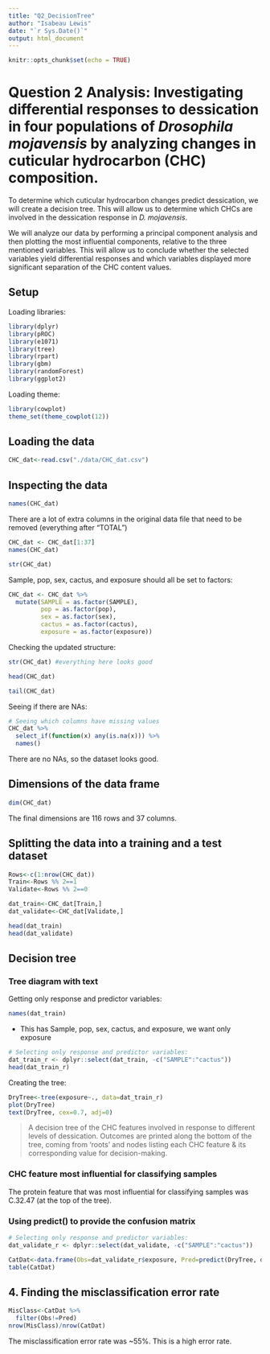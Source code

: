 ```yaml
---
title: "Q2_DecisionTree"
author: "Isabeau Lewis"
date: "`r Sys.Date()`"
output: html_document
---
```


```r
knitr::opts_chunk$set(echo = TRUE)
```

# Question 2 Analysis: Investigating differential responses to dessication in four populations of _Drosophila mojavensis_ by analyzing changes in cuticular hydrocarbon (CHC) composition.

To determine which cuticular hydrocarbon changes predict dessication, we will create a decision tree. This will allow us to determine which CHCs are involved in the dessication response in _D. mojavensis_.

We will analyze our data by performing a principal component analysis and then plotting the most influential components, relative to the three mentioned variables. This will allow us to conclude whether the selected variables yield differential responses and which variables displayed more significant separation of the CHC content values.

## Setup

Loading libraries:
```r
library(dplyr)
library(pROC)
library(e1071)
library(tree)
library(rpart)
library(gbm)
library(randomForest)
library(ggplot2)
```

Loading theme:
```r
library(cowplot)
theme_set(theme_cowplot(12))
```


## Loading the data
```r
CHC_dat<-read.csv("./data/CHC_dat.csv")
```

## Inspecting the data
```r
names(CHC_dat)
```

There are a lot of extra columns in the original data file that need to be removed (everything after "TOTAL")

```r
CHC_dat <- CHC_dat[1:37]
names(CHC_dat)
```


```r
str(CHC_dat)
```

Sample, pop, sex, cactus, and exposure should all be set to factors:
```r
CHC_dat <- CHC_dat %>% 
  mutate(SAMPLE = as.factor(SAMPLE),
         pop = as.factor(pop),
         sex = as.factor(sex),
         cactus = as.factor(cactus),
         exposure = as.factor(exposure))
```

Checking the updated structure:
```r
str(CHC_dat) #everything here looks good
```

```r
head(CHC_dat)
```

```r
tail(CHC_dat)
```

Seeing if there are NAs:

```r
# Seeing which columns have missing values
CHC_dat %>%
  select_if(function(x) any(is.na(x))) %>%
  names() 
```

There are no NAs, so the dataset looks good.


## Dimensions of the data frame
```r
dim(CHC_dat)
```

The final dimensions are 116 rows and 37 columns.


## Splitting the data into a training and a test dataset
```r
Rows<-c(1:nrow(CHC_dat))
Train<-Rows %% 2==1
Validate<-Rows %% 2==0

dat_train<-CHC_dat[Train,]
dat_validate<-CHC_dat[Validate,]

head(dat_train)
head(dat_validate)
```


## Decision tree

### Tree diagram with text

Getting only response and predictor variables:
```r
names(dat_train)
```

* This has Sample, pop, sex, cactus, and exposure, we want only exposure

```r
# Selecting only response and predictor variables:
dat_train_r <- dplyr::select(dat_train, -c("SAMPLE":"cactus"))
head(dat_train_r)
```

Creating the tree:
```r
DryTree<-tree(exposure~., data=dat_train_r)
plot(DryTree)
text(DryTree, cex=0.7, adj=0)
```

> A decision tree of the CHC features involved in response to different levels of dessication. Outcomes are printed along the bottom of the tree, coming from 'roots' and nodes listing each CHC feature & its corresponding value for decision-making.


### CHC feature most influential for classifying samples
The protein feature that was most influential for classifying samples was C.32.47 (at the top of the tree).

### Using predict() to provide the confusion matrix
```r
# Selecting only response and predictor variables:
dat_validate_r <- dplyr::select(dat_validate, -c("SAMPLE":"cactus"))

CatDat<-data.frame(Obs=dat_validate_r$exposure, Pred=predict(DryTree, dat_validate_r, type="class"))
table(CatDat)
```

## 4. Finding the misclassification error rate
```r
MisClass<-CatDat %>%
  filter(Obs!=Pred)
nrow(MisClass)/nrow(CatDat)
```

The misclassification error rate was ~55%. This is a high error rate.
